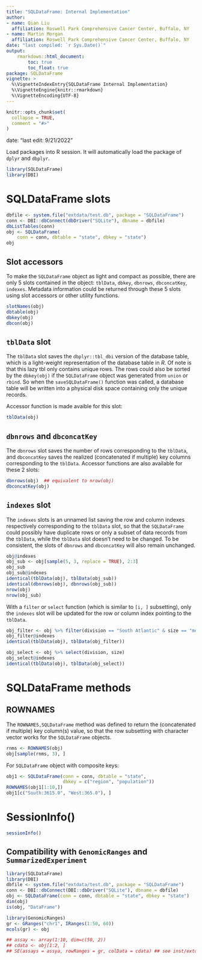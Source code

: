 ```yaml
---
title: "SQLDataFrame: Internal Implementation"
author:
- name: Qian Liu
  affiliation: Roswell Park Comprehensive Cancer Center, Buffalo, NY
- name: Martin Morgan
  affiliation: Roswell Park Comprehensive Cancer Center, Buffalo, NY
date: "last compiled: `r Sys.Date()`"
output:
    rmarkdown::html_document:
        toc: true
        toc_float: true
package: SQLDataFrame
vignette: >
  %\VignetteIndexEntry{SQLDataFrame Internal Implementation}
  %\VignetteEngine{knitr::rmarkdown}
  %\VignetteEncoding{UTF-8}
---
```


```r
knitr::opts_chunk$set(
  collapse = TRUE,
  comment = "#>"
)
```
date: "last edit: 9/21/2022"

[dbplyr]: https://cran.r-project.org/web/packages/dbplyr/index.html


Load packages into R session. It will automatically load the package
of `dplyr` and `dbplyr`.

```r
library(SQLDataFrame)
library(DBI)
```

# SQLDataFrame slots

```r
dbfile <- system.file("extdata/test.db", package = "SQLDataFrame")
conn <- DBI::dbConnect(dbDriver("SQLite"), dbname = dbfile)
dbListTables(conn)
obj <- SQLDataFrame(
    conn = conn, dbtable = "state", dbkey = "state")
obj
```

## Slot accessors

To make the `SQLDataFrame` object as light and compact as possible,
there are only 5 slots contained in the object: `tblData`, `dbkey`,
`dbnrows`, `dbconcatKey`, `indexes`. Metadata information could be
returned through these 5 slots using slot accessors or other utility
functions. 
```r
slotNames(obj)
dbtable(obj)
dbkey(obj)
dbcon(obj)
```

## `tblData` slot

The `tblData` slot saves the `dbplyr::tbl_dbi` version of the database
table, which is a light-weight representation of the database table in
_R_. Of note is that this lazy tbl only contains unique rows. The rows
could also be sorted by the `dbkey(obj)` if the `SQLDataFrame` object
was generated from `union` or `rbind`. So when the
`saveSQLDataFrame()` function was called, a database table will be
written into a physical disk space containing only the unique records.

Accessor function is made avaible for this slot: 
```r
tblData(obj)
```

## `dbnrows` and `dbconcatKey`

The `dbnrows` slot saves the number of rows corresponding to the
`tblData`, and `dbconcatKey` saves the realized (concatenated if
multiple) key columns corresponding to the `tblData`. Accessor
functions are also available for these 2 slots: 

```r
dbnrows(obj)  ## equivalent to nrow(obj)
dbconcatKey(obj)
```

## `indexes` slot
The `indexes` slots is an unnamed list saving the row and column
indexes respectively corresponding to the `tblData` slot, so that the
`SQLDataFrame` could possibly have duplicate rows or only a subset of
data records from the `tblData`, while the `tblData` slot doesn't need
to be changed. To be consistent, the slots of `dbnrows` and
`dbconcatKey` will also remain unchanged.

```r
obj@indexes
obj_sub <- obj[sample(5, 3, replace = TRUE), 2:3]
obj_sub
obj_sub@indexes
identical(tblData(obj), tblData(obj_sub))
identical(dbnrows(obj), dbnrows(obj_sub))
nrow(obj)
nrow(obj_sub)
```

With a `filter` or `select` function (which is similar to `[i, ]`
subsetting), only the `indexes` slot will be updated for the row or
column index pointing to the `tblData`.

```r
obj_filter <- obj %>% filter(division == "South Atlantic" & size == "medium")
obj_filter@indexes
identical(tblData(obj), tblData(obj_filter))

obj_select <- obj %>% select(division, size)
obj_select@indexes
identical(tblData(obj), tblData(obj_select))
```

# SQLDataFrame methods

## ROWNAMES 

The `ROWNAMES,SQLDataFrame` method was defined to return the
(concatenated if multiple) key column(s) value, so that the row
subsetting with character vector works for the `SQLDataFrame` objects.

```r
rnms <- ROWNAMES(obj)
obj[sample(rnms, 3), ]
```

For `SQLDataFrame` object with composite keys: 

```r
obj1 <- SQLDataFrame(conn = conn, dbtable = "state",
                     dbkey = c("region", "population"))
ROWNAMES(obj1[1:10,])
obj1[c("South:3615.0", "West:365.0"), ]
```

# SessionInfo()

```r
sessionInfo()
```

## Compatibility with `GenomicRanges` and `SummarizedExperiment`
```r

library(SQLDataFrame)
library(DBI)
dbfile <- system.file("extdata/test.db", package = "SQLDataFrame")
conn <- DBI::dbConnect(DBI::dbDriver("SQLite"), dbname = dbfile)
obj <- SQLDataFrame(conn = conn, dbtable = "state", dbkey = "state")
dim(obj)
is(obj, "DataFrame")

library(GenomicRanges)
gr <- GRanges("chr1", IRanges(1:50, 60))
mcols(gr) <- obj

## assay <- array(1:10, dim=c(50, 2))
## cdata <- obj[1:2, ]
## SE(assays = assya, rowRanges = gr, colData = cdata) ## see inst/extdata/sqldf_udpate.Rmd for FIXME tag!!! 
```
